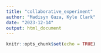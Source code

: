 ```yaml
---
title: "collaborative_experiment"
author: "Madisyn Guza, Kyle Clark"
date: "2023-12-14"
output: html_document
---
```


```r
knitr::opts_chunk$set(echo = TRUE)
```

